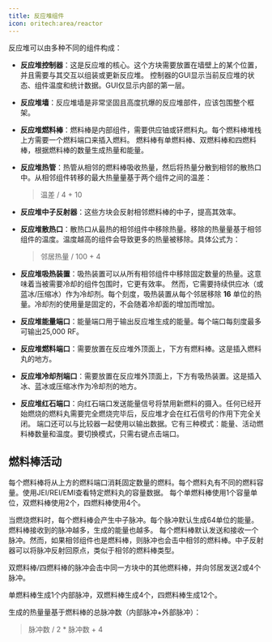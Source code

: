 ```yaml
---
title: 反应堆组件
icon: oritech:area/reactor
---
```


反应堆可以由多种不同的组件构成：

- **反应堆控制器**：这是反应堆的核心。这个方块需要放置在墙壁上的某个位置，并且需要与其交互以组装或更新反应堆。
  控制器的GUI显示当前反应堆的状态、组件温度和统计数据。GUI仅显示内部的第一层。

- **反应堆墙**：反应堆墙是非常坚固且高度抗爆的反应堆部件，应该包围整个框架。

- **反应堆燃料棒**：燃料棒是内部组件，需要供应铀或钚燃料丸。每个燃料棒堆栈上方需要一个燃料端口来插入燃料。
  燃料棒有单燃料棒、双燃料棒和四燃料棒，根据燃料棒的数量生成热量和能量。

- **反应堆热管**：热管从相邻的燃料棒吸收热量，然后将热量分散到相邻的散热口中。从相邻组件转移的最大热量量基于两个组件之间的温差：
  > 温差 / 4 + 10

- **反应堆中子反射器**：这些方块会反射相邻燃料棒的中子，提高其效率。

- **反应堆散热口**：散热口从最热的相邻组件中移除热量。移除的热量量基于相邻组件的温度。温度越高的组件会导致更多的热量被移除。具体公式为：
  > 邻居热量 / 100 + 4

- **反应堆吸热装置**：吸热装置可以从所有相邻组件中移除固定数量的热量。这意味着当被需要冷却的组件包围时，它更有效率。
  然而，它需要持续供应冰（或蓝冰/压缩冰）作为冷却剂。每个刻度，吸热装置从每个邻居移除 **16** 单位的热量。冷却剂的使用量是固定的，不会随着冷却面的增加而增加。

- **反应堆能量端口**：能量端口用于输出反应堆生成的能量。每个端口每刻度最多可输出25,000 RF。

- **反应堆燃料端口**：需要放置在反应堆外顶面上，下方有燃料棒。这是插入燃料丸的地方。

- **反应堆冷却剂端口**：需要放置在反应堆外顶面上，下方有吸热装置。这是插入冰、蓝冰或压缩冰作为冷却剂的地方。

- **反应堆红石端口**：向红石端口发送能量信号将禁用新燃料的摄入。任何已经开始燃烧的燃料丸需要完全燃烧完毕后，反应堆才会在红石信号的作用下完全关闭。
  端口还可以与比较器一起使用以输出数据。它有三种模式：能量、活动燃料棒数量和温度。要切换模式，只需右键点击端口。

## 燃料棒活动

每个燃料棒将从上方的燃料端口消耗固定数量的燃料。每个燃料丸有不同的燃料容量。使用JEI/REI/EMI查看特定燃料丸的容量数据。
每个单燃料棒使用1个容量单位，双燃料棒使用2个，四燃料棒使用4个。

当燃烧燃料时，每个燃料棒会产生中子脉冲。每个脉冲默认生成64单位的能量。燃料棒接收到的脉冲越多，生成的能量也越多。
每个燃料棒默认发送和接收一个脉冲。然而，如果相邻组件也是燃料棒，则脉冲也会击中相邻的燃料棒。中子反射器可以将脉冲反射回原点，类似于相邻的燃料棒类型。

双燃料棒/四燃料棒的脉冲会击中同一方块中的其他燃料棒，并向邻居发送2或4个脉冲。

单燃料棒生成1个内部脉冲，双燃料棒生成4个，四燃料棒生成12个。

生成的热量量基于燃料棒的总脉冲数（内部脉冲+外部脉冲）：
> 脉冲数 / 2 * 脉冲数 + 4
